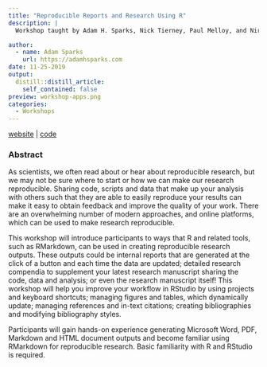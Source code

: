 ```yaml
---
title: "Reproducible Reports and Research Using R"
description: |
  Workshop taught by Adam H. Sparks, Nick Tierney, Paul Melloy, and Nirodha Weeraratnee at the Australasian Plant Pathology Society Conference 2019

author:
  - name: Adam Sparks
    url: https://adamhsparks.com
date: 11-25-2019
output:
  distill::distill_article:
    self_contained: false
preview: workshop-apps.png
categories:
  - Workshops
---
```


[website](https://rmd4sci.njtierney.com/) \| [code](https://github.com/njtierney/rmd4sci)

### Abstract

As scientists, we often read about or hear about reproducible research, but we may not be sure where to start or how we can make our research reproducible. Sharing code, scripts and data that make up your analysis with others such that they are able to easily reproduce your results can make it easy to obtain feedback and improve the quality of your work. There are an overwhelming number of modern approaches, and online platforms, which can be used to make research reproducible.

This workshop will introduce participants to ways that R and related tools, such as RMarkdown, can be used in creating reproducible research outputs. These outputs could be internal reports that are generated at the click of a button and each time the data are updated; detailed research compendia to supplement your latest research manuscript sharing the code, data and analysis; or even the research manuscript itself! This workshop will help you improve your workflow in RStudio by using projects and keyboard shortcuts; managing figures and tables, which dynamically update; managing references and in-text citations; creating bibliographies and modifying bibliography styles.

Participants will gain hands-on experience generating Microsoft Word, PDF, Markdown and HTML document outputs and become familiar using RMarkdown for reproducible research. Basic familiarity with R and RStudio is required.
